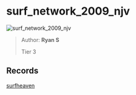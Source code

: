 
# surf_network_2009_njv

![surf_network_2009_njv](https://raw.githubusercontent.com/Sayt123/SurfMapPics/Maps-and-bonuses/csgo/surf_network_2009_njv.jpg)

> Author: **Ryan S**
>
> Tier 3

## Records

[surfheaven](https://surfheaven.eu/map/surf_network_2009_njv)
